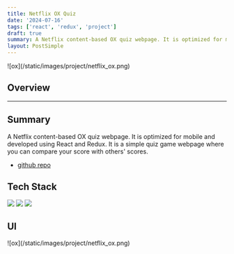 ```yaml
---
title: Netflix OX Quiz
date: '2024-07-16'
tags: ['react', 'redux', 'project']
draft: true
summary: A Netflix content-based OX quiz webpage. It is optimized for mobile and developed using React and Redux. It is a simple quiz game webpage where you can compare your score with others' scores.
layout: PostSimple
---
```


<div className="-mx-2 flex flex-wrap overflow-hidden xl:-mx-2">
  ![ox](/static/images/project/netflix_ox.png)
</div>

## Overview

<TOCInline toc={props.toc} exclude="Overview" toHeading={2} />

<hr />

## Summary

A Netflix content-based OX quiz webpage. It is optimized for mobile and developed using React and Redux. It is a simple quiz game webpage where you can compare your score with others' scores.

- [github repo](https://github.com/keimindev/OX_Quiz)

## Tech Stack

<div className="m-0 flex flex-wrap p-0">
  <img
    className="m-0 mb-1 w-[90px] rounded-full p-2"
    src="https://img.shields.io/badge/-React-ced4da.svg?&style=flat-square&logo=React&logoColor=black"
  />
  <img
    className="m-0 mb-1 w-[90px] rounded-full p-2"
    src="https://img.shields.io/badge/-Redux-ced4da.svg?&style=flat-square&logo=Redux&logoColor=black"
  />
  <img
    className="m-0 mb-1 w-[110px] rounded-full p-2"
    src="https://img.shields.io/badge/-firebase-ced4da.svg?&style=flat-square&logo=firebase&logoColor=black"
  />
</div>

## UI

<div className="-mx-2 flex flex-wrap overflow-hidden xl:-mx-2">
  ![ox](/static/images/project/netflix_ox.png)
</div>
